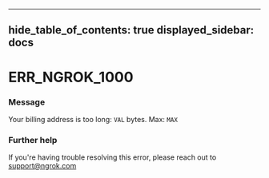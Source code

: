 

---
hide_table_of_contents: true
displayed_sidebar: docs
---


# ERR_NGROK_1000

### Message
Your billing address is too long: `VAL` bytes. Max: `MAX`

<ErrorDetails />



### Further help
If you're having trouble resolving this error, please reach out to [support@ngrok.com](mailto:support@ngrok.com?subject=Help%20with%20ERR_NGROK_1000)

